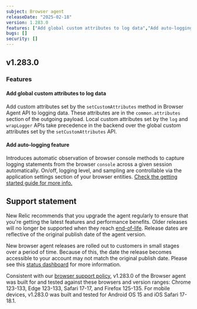 ```yaml
---
subject: Browser agent
releaseDate: "2025-02-18"
version: 1.283.0
features: ["Add global custom attributes to log data","Add auto-logging feature"]
bugs: []
security: []
---
```


## v1.283.0

### Features

#### Add global custom attributes to log data
Add custom attributes set by the `setCustomAttributes` method in Browser Agent API to logging data. These attributes are in the `common.attributes` section of the outgoing payload. Local custom attributes set by the `log` and `wrapLogger` APIs take precedence in the backend over the global custom attributes set by the `setCustomAttributes` API.

#### Add auto-logging feature
Introduces automatic observation of browser console methods to capture logging statements from the browser `console` across a given session automatically. On/off, logging level, and sampling are controllable via the application settings section of your browser entities. [Check the getting started guide for more info.](https://docs.newrelic.com/docs/browser/new-relic-browser/browser-pro-features/browser-features/browser-logs/get-started/)

## Support statement

New Relic recommends that you upgrade the agent regularly to ensure that you're getting the latest features and performance benefits. Older releases will no longer be supported when they reach [end-of-life](https://docs.newrelic.com/docs/browser/browser-monitoring/getting-started/browser-agent-eol-policy/). Release dates are reflective of the original publish date of the agent version.

New browser agent releases are rolled out to customers in small stages over a period of time. Because of this, the date the release becomes accessible to your account may not match the original publish date. Please see this [status dashboard](https://newrelic.github.io/newrelic-browser-agent-release/) for more information.

Consistent with our [browser support policy](https://docs.newrelic.com/docs/browser/new-relic-browser/getting-started/compatibility-requirements-browser-monitoring/#browser-types), v1.283.0 of the Browser agent was built for and tested against these browsers and version ranges: Chrome 123-133, Edge 123-133, Safari 17-17, and Firefox 125-135. For mobile devices, v1.283.0 was built and tested for Android OS 15 and iOS Safari 17-18.1.